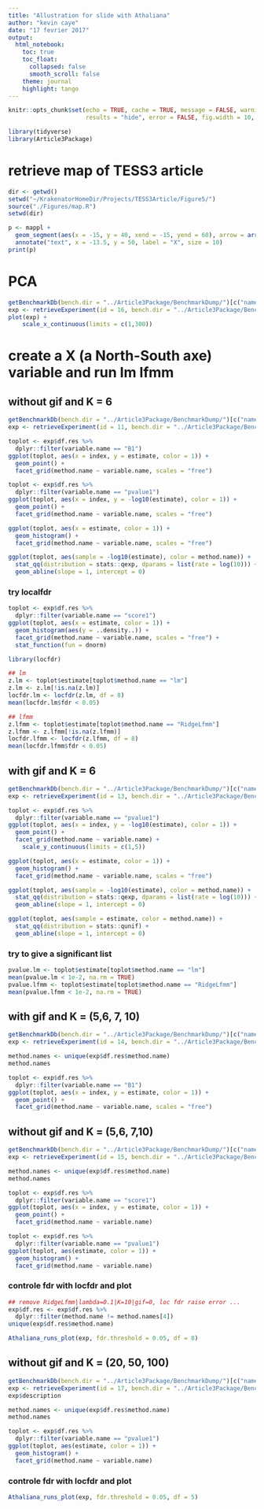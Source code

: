 ```yaml
---
title: "Allustration for slide with Athaliana"
author: "kevin caye"
date: "17 fevrier 2017"
output:
  html_notebook:
    toc: true
    toc_float:
      collapsed: false
      smooth_scroll: false
    theme: journal
    highlight: tango
---
```




```r
knitr::opts_chunk$set(echo = TRUE, cache = TRUE, message = FALSE, warning = FALSE,
                      results = "hide", error = FALSE, fig.width = 10, fig.width = 10)
```

```r
library(tidyverse)
library(Article3Package)
```


# retrieve map of TESS3 article
```r
dir <- getwd()
setwd("~/KrakenatorHomeDir/Projects/TESS3Article/Figure5/")
source("./Figures/map.R")
setwd(dir)

```

```r
p <- mappl + 
  geom_segment(aes(x = -15, y = 40, xend = -15, yend = 60), arrow = arrow(length = unit(1, "cm"))) + 
  annotate("text", x = -13.5, y = 50, label = "X", size = 10)
print(p)
```


# PCA

```r
getBenchmarkDb(bench.dir = "../Article3Package/BenchmarkDump/")[c("name", "date", "description")]
exp <- retrieveExperiment(id = 16, bench.dir = "../Article3Package/BenchmarkDump/")
plot(exp) +
    scale_x_continuous(limits = c(1,300))
```


# create a X (a North-South axe) variable and run lm lfmm

## without gif and K = 6

```r
getBenchmarkDb(bench.dir = "../Article3Package/BenchmarkDump/")[c("name", "date", "description")]
exp <- retrieveExperiment(id = 11, bench.dir = "../Article3Package/BenchmarkDump/")
```

```r
toplot <- exp$df.res %>%
  dplyr::filter(variable.name == "B1")
ggplot(toplot, aes(x = index, y = estimate, color = 1)) +
  geom_point() + 
  facet_grid(method.name ~ variable.name, scales = "free")
```




```r
toplot <- exp$df.res %>%
  dplyr::filter(variable.name == "pvalue1")
ggplot(toplot, aes(x = index, y = -log10(estimate), color = 1)) +
  geom_point() + 
  facet_grid(method.name ~ variable.name, scales = "free")

```



```r
ggplot(toplot, aes(x = estimate, color = 1)) +
  geom_histogram() + 
  facet_grid(method.name ~ variable.name, scales = "free")
```

```r
ggplot(toplot, aes(sample = -log10(estimate), color = method.name)) +
  stat_qq(distribution = stats::qexp, dparams = list(rate = log(10))) + 
  geom_abline(slope = 1, intercept = 0)
```


### try localfdr

```r
toplot <- exp$df.res %>%
  dplyr::filter(variable.name == "score1")
ggplot(toplot, aes(x = estimate, color = 1)) +
  geom_histogram(aes(y = ..density..)) + 
  facet_grid(method.name ~ variable.name, scales = "free") +
  stat_function(fun = dnorm)
```

```r
library(locfdr)

## lm
z.lm <- toplot$estimate[toplot$method.name == "lm"]
z.lm <- z.lm[!is.na(z.lm)]
locfdr.lm <- locfdr(z.lm, df = 8)
mean(locfdr.lm$fdr < 0.05)

## lfmm
z.lfmm <- toplot$estimate[toplot$method.name == "RidgeLfmm"]
z.lfmm <- z.lfmm[!is.na(z.lfmm)]
locfdr.lfmm <- locfdr(z.lfmm, df = 8)
mean(locfdr.lfmm$fdr < 0.05)
```


## with gif and K = 6

```r
getBenchmarkDb(bench.dir = "../Article3Package/BenchmarkDump/")[c("name", "date", "description")]
exp <- retrieveExperiment(id = 13, bench.dir = "../Article3Package/BenchmarkDump/")
```

```r
toplot <- exp$df.res %>%
  dplyr::filter(variable.name == "pvalue1")
ggplot(toplot, aes(x = index, y = -log10(estimate), color = 1)) +
  geom_point() + 
  facet_grid(method.name ~ variable.name) +
    scale_y_continuous(limits = c(1,5))

```


```r
ggplot(toplot, aes(x = estimate, color = 1)) +
  geom_histogram() + 
  facet_grid(method.name ~ variable.name, scales = "free")
```

```r
ggplot(toplot, aes(sample = -log10(estimate), color = method.name)) +
  stat_qq(distribution = stats::qexp, dparams = list(rate = log(10))) + 
  geom_abline(slope = 1, intercept = 0)
```


```r
ggplot(toplot, aes(sample = estimate, color = method.name)) +
  stat_qq(distribution = stats::qunif) + 
  geom_abline(slope = 1, intercept = 0)
```

### try to give a significant list

```r

pvalue.lm <- toplot$estimate[toplot$method.name == "lm"]
mean(pvalue.lm < 1e-2, na.rm = TRUE)
pvalue.lfmm <- toplot$estimate[toplot$method.name == "RidgeLfmm"]
mean(pvalue.lfmm < 1e-2, na.rm = TRUE)

```




## with gif and K = (5,6, 7, 10)


```r
getBenchmarkDb(bench.dir = "../Article3Package/BenchmarkDump/")[c("name", "date", "description")]
exp <- retrieveExperiment(id = 14, bench.dir = "../Article3Package/BenchmarkDump/")
```

```r
method.names <- unique(exp$df.res$method.name)
method.names
```

```r
toplot <- exp$df.res %>%
  dplyr::filter(variable.name == "B1")
ggplot(toplot, aes(x = index, y = estimate, color = 1)) +
  geom_point() + 
  facet_grid(method.name ~ variable.name, scales = "free")
```

## without gif and K = (5,6, 7,10)


```r
getBenchmarkDb(bench.dir = "../Article3Package/BenchmarkDump/")[c("name", "date", "description")]
exp <- retrieveExperiment(id = 15, bench.dir = "../Article3Package/BenchmarkDump/")
```

```r
method.names <- unique(exp$df.res$method.name)
method.names
```

```r
toplot <- exp$df.res %>%
  dplyr::filter(variable.name == "score1")
ggplot(toplot, aes(x = index, y = estimate, color = 1)) +
  geom_point() + 
  facet_grid(method.name ~ variable.name)
```

```r
toplot <- exp$df.res %>%
  dplyr::filter(variable.name == "pvalue1")
ggplot(toplot, aes(estimate, color = 1)) +
  geom_histogram() + 
  facet_grid(method.name ~ variable.name)
```

### controle fdr with locfdr and plot

```r

## remove RidgeLfmm|lambda=0.1|K=10|gif=0, loc fdr raise error ...
exp$df.res <- exp$df.res %>%
  dplyr::filter(method.name != method.names[4])
unique(exp$df.res$method.name)

Athaliana_runs_plot(exp, fdr.threshold = 0.05, df = 8)
```

## without gif and K = (20, 50, 100)

```r
getBenchmarkDb(bench.dir = "../Article3Package/BenchmarkDump/")[c("name", "date", "description")]
exp <- retrieveExperiment(id = 17, bench.dir = "../Article3Package/BenchmarkDump/")
exp$description
```

```r
method.names <- unique(exp$df.res$method.name)
method.names
```



```r
toplot <- exp$df.res %>%
  dplyr::filter(variable.name == "pvalue1")
ggplot(toplot, aes(estimate, color = 1)) +
  geom_histogram() + 
  facet_grid(method.name ~ variable.name)
```
### controle fdr with locfdr and plot

```r

Athaliana_runs_plot(exp, fdr.threshold = 0.05, df = 5)
```
